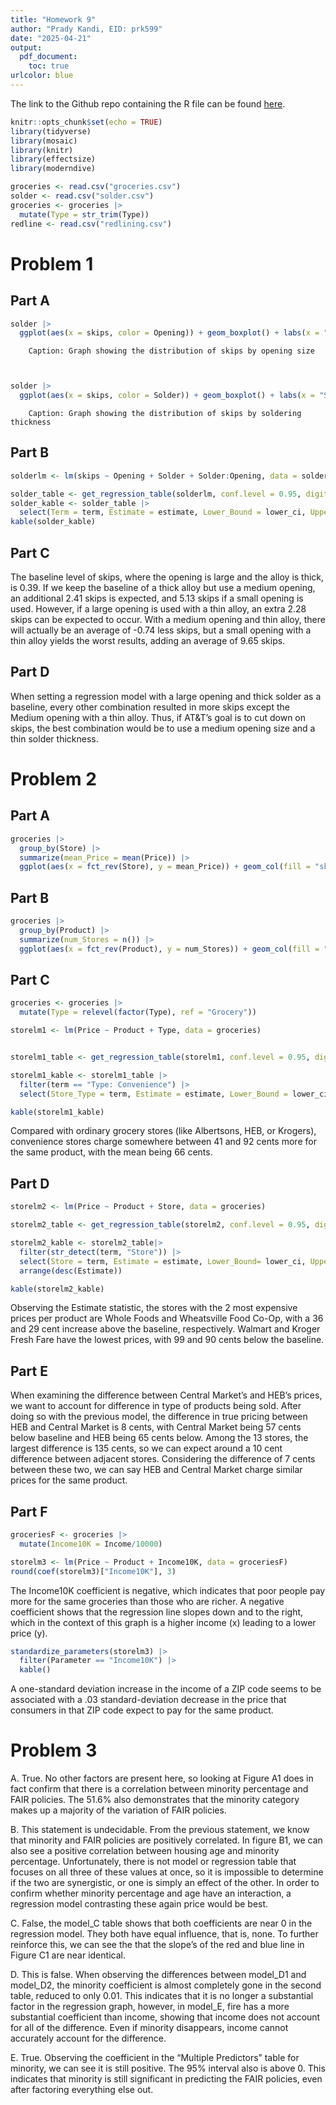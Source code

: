 ---
title: "Homework 9"
author: "Prady Kandi, EID: prk599"
date: "2025-04-21"
output:
  pdf_document:
    toc: true
urlcolor: blue
---


The link to the Github repo containing the R file can be found [here](https://github.com/PradyK756/SDS-315-HW9).

\newpage



```{r imports, include=FALSE}
knitr::opts_chunk$set(echo = TRUE)
library(tidyverse)
library(mosaic)
library(knitr)
library(effectsize)
library(moderndive)
```

```{r setup, echo = FALSE}
groceries <- read.csv("groceries.csv")
solder <- read.csv("solder.csv")
groceries <- groceries |>
  mutate(Type = str_trim(Type))
redline <- read.csv("redlining.csv")
```

# Problem 1

## Part A

```{r, echo = FALSE}
solder |>
  ggplot(aes(x = skips, color = Opening)) + geom_boxplot() + labs(x = "Skips", y = "Opening Size", title = "Distribution of Skips by Opening Size") + theme( axis.text.y = element_blank(), axis.ticks.y = element_blank())
```
     
        Caption: Graph showing the distribution of skips by opening size
     
     
```{r, echo = FALSE}
solder |>
  ggplot(aes(x = skips, color = Solder)) + geom_boxplot() + labs(x = "Skips", y = "Alloy Thickness", color = "Thickness", title = "Distribution of Skips by Alloy Thickness") + theme( axis.text.y = element_blank(), axis.ticks.y = element_blank())
```

        Caption: Graph showing the distribution of skips by soldering thickness

## Part B

```{r, echo = FALSE}
solderlm <- lm(skips ~ Opening + Solder + Solder:Opening, data = solder)
```


```{r, echo = FALSE}
solder_table <- get_regression_table(solderlm, conf.level = 0.95, digits=2)
solder_kable <- solder_table |>
  select(Term = term, Estimate = estimate, Lower_Bound = lower_ci, Upper_Bound = upper_ci)
kable(solder_kable)
```
## Part C

The baseline level of skips, where the opening is large and the alloy is thick, is 0.39. If we keep the baseline of a thick alloy but use a medium opening, an additional 2.41 skips is expected, and 5.13 skips if a small opening is used. However, if a large opening is used with a thin alloy, an extra 2.28 skips can be expected to occur. With a medium opening and thin alloy, there will actually be an average of -0.74 less skips, but a small opening with a thin alloy yields the worst results, adding an average of 9.65 skips.

## Part D

When setting a regression model with a large opening and thick solder as a baseline, every other combination resulted in more skips except the Medium opening with a thin alloy. Thus, if AT&T's goal is to cut down on skips, the best combination would be to use a medium opening size and a thin solder thickness.

# Problem 2

## Part A

```{r, echo = FALSE}
groceries |>
  group_by(Store) |>
  summarize(mean_Price = mean(Price)) |>
  ggplot(aes(x = fct_rev(Store), y = mean_Price)) + geom_col(fill = "skyblue2", color = "darkblue") + coord_flip() + labs(x = "Store", y = "Mean Price", title = "Mean Price per Product per Store", caption = "Graph displays the average price across all products at each store")
```

## Part B

```{r, echo = FALSE}
groceries |>
  group_by(Product) |>
  summarize(num_Stores = n()) |>
  ggplot(aes(x = fct_rev(Product), y = num_Stores)) + geom_col(fill = "mediumseagreen", color = "black") + coord_flip() + labs(x = "Product", y = "Number of Stores", title = "Number of Stores Selling Each Product", caption = "This graph displays the availability of each product, i.e. how many stores have each product available")
```

## Part C

```{r, echo = FALSE}
groceries <- groceries |>
  mutate(Type = relevel(factor(Type), ref = "Grocery"))

storelm1 <- lm(Price ~ Product + Type, data = groceries)


storelm1_table <- get_regression_table(storelm1, conf.level = 0.95, digits=2)

storelm1_kable <- storelm1_table |>
  filter(term == "Type: Convenience") |>
  select(Store_Type = term, Estimate = estimate, Lower_Bound = lower_ci, Upper_Bound = upper_ci)

kable(storelm1_kable)
```
Compared with ordinary grocery stores (like Albertsons, HEB, or Krogers), convenience stores charge somewhere between 41 and 92 cents more for the same product, with the mean being 66 cents. 

## Part D

```{r, echo = FALSE}
storelm2 <- lm(Price ~ Product + Store, data = groceries)

storelm2_table <- get_regression_table(storelm2, conf.level = 0.95, digits=2)

storelm2_kable <- storelm2_table|>
  filter(str_detect(term, "Store")) |>
  select(Store = term, Estimate = estimate, Lower_Bound= lower_ci, Upper_Bound = upper_ci) |>
  arrange(desc(Estimate))

kable(storelm2_kable)
```

Observing the Estimate statistic, the stores with the 2 most expensive prices per product are Whole Foods and Wheatsville Food Co-Op, with a 36 and 29 cent increase above the baseline, respectively. Walmart and Kroger Fresh Fare have the lowest prices, with 99 and 90 cents below the baseline.

## Part E

When examining the difference between Central Market's and HEB's prices, we want to account for difference in type of products being sold. After doing so with the previous model, the difference in true pricing between HEB and Central Market is 8 cents, with Central Market being 57 cents below baseline and HEB being 65 cents below. Among the 13 stores, the largest difference is 135 cents, so we can expect around a 10 cent difference between adjacent stores. Considering the difference of 7 cents between these two, we can say HEB and Central Market charge similar prices for the same product.

## Part F
```{r, echo = FALSE}
groceriesF <- groceries |>
  mutate(Income10K = Income/10000)

storelm3 <- lm(Price ~ Product + Income10K, data = groceriesF)
round(coef(storelm3)["Income10K"], 3)
```
The Income10K coefficient is negative, which indicates that poor people pay more for the same groceries than those who are richer. A negative coefficient shows that the regression line slopes down and to the right, which in the context of this graph is a higher income (x) leading to a lower price (y).


```{r, echo = FALSE}
standardize_parameters(storelm3) |>
  filter(Parameter == "Income10K") |>
  kable()
```
A one-standard deviation increase in the income of a ZIP code seems to be associated with a .03 standard-deviation decrease in the price that consumers in that ZIP code expect to pay for the same product.

# Problem 3

A. True. No other factors are present here, so looking at Figure A1 does in fact confirm that there is a correlation between minority percentage and FAIR policies. The 51.6% also demonstrates that the minority category makes up a majority of the variation of FAIR policies.

B. This statement is undecidable. From the previous statement, we know that minority and FAIR policies are positively correlated. In figure B1, we can also see a positive correlation between housing age and minority percentage. Unfortunately, there is not model or regression table that focuses on all three of these values at once, so it is impossible to determine if the two are synergistic, or one is simply an effect of the other. In order to confirm whether minority percentage and age have an interaction, a regression model contrasting these again price would be best. 

C. False, the model_C table shows that both coefficients are near 0 in the regression model. They both have equal influence, that is, none. To further reinforce this, we can see the that the slope's of the red and blue line in Figure C1 are near identical.

D. This is false. When observing the differences between model_D1 and model_D2, the minority coefficient is almost completely gone in the second table, reduced to only 0.01. This indicates that it is no longer a substantial factor in the regression graph, however, in model_E, fire has a more substantial coefficient than income, showing that income does not account for all of the difference. Even if minority disappears, income cannot accurately account for the difference.

E. True. Observing the coefficient in the "Multiple Predictors" table for minority, we can see it is still positive. The 95% interval also is above 0. This indicates that minority is still significant in predicting the FAIR policies, even after factoring everything else out.
